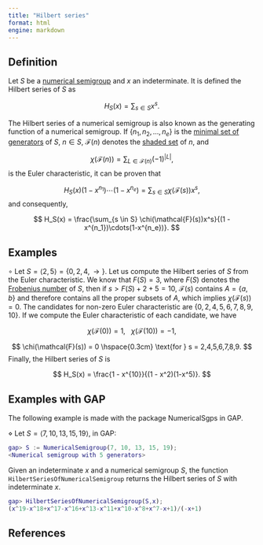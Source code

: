 ```yaml
---
title: "Hilbert series"
format: html
engine: markdown
---
```


## Definition

Let $S$ be a [numerical semigroup](../Basic-concepts/Numerical-semigroup.qmd) and $x$ an indeterminate. It is defined the Hilbert series of $S$ as

$$
H_S(x) = \sum_{s \in S} x^s.
$$

The Hilbert series of a numerical semigroup is also known as the generating function of a numerical semigroup. If $\{n_1, n_2, \ldots, n_e\}$ is the [minimal set of generators](../Basic-concepts/Minimal-set-of-generators.qmd) of $S$, $n \in S$, $\mathcal{F}(n)$ denotes the [shaded set](Shaded-set.qmd) of $n$, and

$$
\chi(\mathcal{F}(n)) = \sum_{L \in \mathcal{F}(n)} (-1)^{|L|},
$$ is the Euler characteristic, it can be proven that

$$
H_S(x)(1 - x^{n_1})\cdots(1-x^{n_e}) = \sum_{s \in S} \chi(\mathcal{F}(s))x^s,
$$ and consequently,

$$
H_S(x) = \frac{\sum_{s \in S} \chi(\mathcal{F}(s))x^s}{(1 - x^{n_1})\cdots(1-x^{n_e})}.
$$

## Examples

$\circ$ Let $S = \langle 2, 5 \rangle = \{0, 2, 4, \rightarrow\}$. Let us compute the Hilbert series of $S$ from the Euler characteristic. We know that $F(S) = 3$, where $F(S)$ denotes the [Frobenius number](../Basic-concepts/Frobenius-number.qmd) of $S$, then if $s > F(S) + 2 + 5 = 10$, $\mathcal{F}(s)$ contains $A = \{a,b\}$ and therefore contains all the proper subsets of $A$, which implies $\chi(\mathcal{F}(s)) = 0$. The candidates for non-zero Euler characteristic are $\{0, 2, 4, 5,6,7,8,9,10\}$. If we compute the Euler characteristic of each candidate, we have

$$
\chi(\mathcal{F}(0)) = 1, \ \ \ \chi(\mathcal{F}(10)) = -1,
$$

$$
\chi(\mathcal{F}(s)) = 0 \hspace{0.3cm} \text{for } s = 2,4,5,6,7,8,9.
$$ Finally, the Hilbert series of $S$ is

$$
H_S(x) = \frac{1 - x^{10}}{(1 - x^2)(1-x^5)}.
$$

## Examples with GAP

The following example is made with the package NumericalSgps in GAP.

$\diamond$ Let $S = \langle 7, 10, 13, 15, 19 \rangle$, in GAP:

``` gap
gap> S := NumericalSemigroup(7, 10, 13, 15, 19);
<Numerical semigroup with 5 generators>
```

Given an indeterminate $x$ and a numerical semigroup $S$, the function `HilbertSeriesOfNumericalSemigroup` returns the Hilbert series of $S$ with indeterminate $x$.

``` gap
gap> HilbertSeriesOfNumericalSemigroup(S,x);
(x^19-x^18+x^17-x^16+x^13-x^11+x^10-x^8+x^7-x+1)/(-x+1)
```

## References
